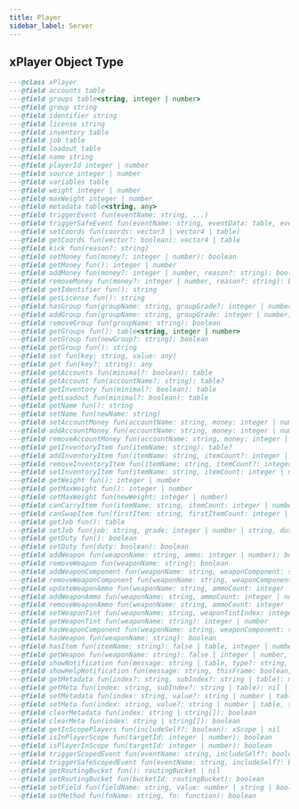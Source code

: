 ```yaml
---
title: Player
sidebar_label: Server
---
```


## xPlayer Object Type

```lua
---@class xPlayer
---@field accounts table
---@field groups table<string, integer | number>
---@field group string
---@field identifier string
---@field license string
---@field inventory table
---@field job table
---@field loadout table
---@field name string
---@field playerId integer | number
---@field source integer | number
---@field variables table
---@field weight integer | number
---@field maxWeight integer | number
---@field metadata table<string, any>
---@field triggerEvent fun(eventName: string, ...)
---@field triggerSafeEvent fun(eventName: string, eventData: table, eventOptions?: CEventOptions)
---@field setCoords fun(coords: vector3 | vector4 | table)
---@field getCoords fun(vector?: boolean): vector4 | table
---@field kick fun(reason?: string)
---@field setMoney fun(money?: integer | number): boolean
---@field getMoney fun(): integer | number
---@field addMoney fun(money?: integer | number, reason?: string): boolean
---@field removeMoney fun(money?: integer | number, reason?: string): boolean
---@field getIdentifier fun(): string
---@field getLicense fun(): string
---@field hasGroup fun(groupName: string, groupGrade?: integer | number): boolean, integer | number | nil
---@field addGroup fun(groupName: string, groupGrade: integer | number): boolean
---@field removeGroup fun(groupName: string): boolean
---@field getGroups fun(): table<string, integer | number>
---@field setGroup fun(newGroup?: string): boolean
---@field getGroup fun(): string
---@field set fun(key: string, value: any)
---@field get fun(key?: string): any
---@field getAccounts fun(minimal?: boolean): table
---@field getAccount fun(accountName?: string): table?
---@field getInventory fun(minimal?: boolean): table
---@field getLoadout fun(minimal?: boolean): table
---@field getName fun(): string
---@field setName fun(newName: string)
---@field setAccountMoney fun(accountName: string, money: integer | number, reason?: string): boolean
---@field addAccountMoney fun(accountName: string, money: integer | number, reason?: string): boolean
---@field removeAccountMoney fun(accountName: string, money: integer | number, reason?: string): boolean
---@field getInventoryItem fun(itemName: string): table?
---@field addInventoryItem fun(itemName: string, itemCount?: integer | number): boolean
---@field removeInventoryItem fun(itemName: string, itemCount?: integer | number): boolean
---@field setInventoryItem fun(itemName: string, itemCount: integer | number): boolean
---@field getWeight fun(): integer | number
---@field getMaxWeight fun(): integer | number
---@field setMaxWeight fun(newWeight: integer | number)
---@field canCarryItem fun(itemName: string, itemCount: integer | number): boolean
---@field canSwapItem fun(firstItem: string, firstItemCount: integer | number, testItem: string, testItemCount: integer | number): boolean
---@field getJob fun(): table
---@field setJob fun(job: string, grade: integer | number | string, duty?: boolean): boolean
---@field getDuty fun(): boolean
---@field setDuty fun(duty: boolean): boolean
---@field addWeapon fun(weaponName: string, ammo: integer | number): boolean
---@field removeWeapon fun(weaponName: string): boolean
---@field addWeaponComponent fun(weaponName: string, weaponComponent: string): boolean
---@field removeWeaponComponent fun(weaponName: string, weaponComponent: string): boolean
---@field updateWeaponAmmo fun(weaponName: string, ammoCount: integer | number): boolean
---@field addWeaponAmmo fun(weaponName: string, ammoCount: integer | number): boolean
---@field removeWeaponAmmo fun(weaponName: string, ammoCount: integer | number): boolean
---@field setWeaponTint fun(weaponName: string, weaponTintIndex: integer | number): boolean
---@field getWeaponTint fun(weaponName: string): integer | number
---@field hasWeaponComponent fun(weaponName: string, weaponComponent: string): boolean
---@field hasWeapon fun(weaponName: string): boolean
---@field hasItem fun(itemName: string): false | table, integer | number | nil
---@field getWeapon fun(weaponName: string): false | integer | number, table?
---@field showNotification fun(message: string | table, type?: string, duration?: integer | number, extra)
---@field showHelpNotification fun(message: string, thisFrame: boolean, beep: boolean, duration: integer | number)
---@field getMetadata fun(index?: string, subIndex?: string | table): nil | string | table
---@field getMeta fun(index: string, subIndex?: string | table): nil | string | table
---@field setMetadata fun(index: string, value?: string | number | table, subValue?: any): boolean
---@field setMeta fun(index: string, value?: string | number | table, subValue?: any): boolean
---@field clearMetadata fun(index: string | string[]): boolean
---@field clearMeta fun(index: string | string[]): boolean
---@field getInScopePlayers fun(includeSelf?: boolean): xScope | nil
---@field isInPlayerScope fun(targetId: integer | number): boolean
---@field isPlayerInScope fun(targetId: integer | number): boolean
---@field triggerScopedEvent fun(eventName: string, includeSelf?: boolean, ...)
---@field triggerSafeScopedEvent fun(eventName: string, includeSelf?: boolean, eventData?: table<string, any>, eventOptions?: CEventOptions)
---@field getRoutingBucket fun(): routingBucket | nil
---@field setRoutingBucket fun(bucketId: routingBucket): boolean
---@field setField fun(fieldName: string, value: number | string | boolean | table): boolean
---@field setMethod fun(fnName: string, fn: function): boolean
```
